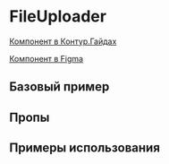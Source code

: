 
<Meta of={FileUploaderStories} />

# FileUploader

[Компонент в Контур.Гайдах](https://guides.kontur.ru/components/input-fields/file-uploader/)

[Компонент в Figma](https://www.figma.com/file/87ScqxPzJpF9DcVBNYWOjM/%E2%9A%A1-Kontur-UI-Modern-Layout?node-id=284%3A11938)

<Description />

## Базовый пример

<Primary />

## Пропы

<Controls />

## Примеры использования

<Stories title="" includePrimary={false} />
